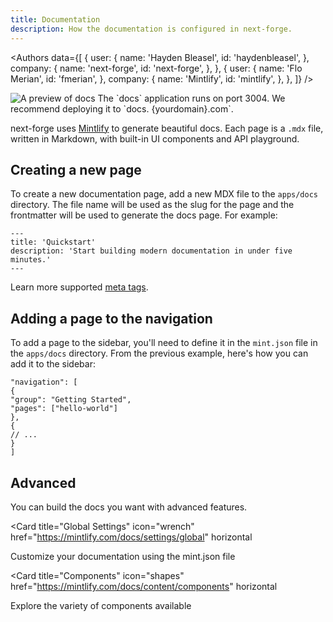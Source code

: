```yaml
---
title: Documentation
description: How the documentation is configured in next-forge.
---
```



<Authors
  data={[
    {
      user: {
        name: 'Hayden Bleasel',
        id: 'haydenbleasel',
      },
      company: {
        name: 'next-forge',
        id: 'next-forge',
      },
    },
    {
      user: {
        name: 'Flo Merian',
        id: 'fmerian',
      },
      company: {
        name: 'Mintlify',
        id: 'mintlify',
      },
    },
  ]}
/>

<Frame>
  <img src="/images/docs.png" alt="A preview of docs" />
</Frame>

<Tip>
  The `docs` application runs on port 3004. We recommend deploying it to `docs.
  {yourdomain}.com`.
</Tip>

next-forge uses [Mintlify](https://mintlify.com) to generate beautiful docs. Each page is a `.mdx` file, written in Markdown, with built-in UI components and API playground.

## Creating a new page

To create a new documentation page, add a new MDX file to the `apps/docs` directory. The file name will be used as the slug for the page and the frontmatter will be used to generate the docs page. For example:

```mdx apps/docs/hello-world.mdx
---
title: 'Quickstart'
description: 'Start building modern documentation in under five minutes.'
---
```

Learn more supported [meta tags](https://mintlify.com/docs/page).

## Adding a page to the navigation

To add a page to the sidebar, you'll need to define it in the `mint.json` file in the `apps/docs` directory. From the previous example, here's how you can add it to the sidebar:

```mdx mint.json {2-5}
"navigation": [
{
"group": "Getting Started",
"pages": ["hello-world"]
},
{
// ...
}
]
```

## Advanced

You can build the docs you want with advanced features.

<Card
  title="Global Settings"
  icon="wrench"
  href="https://mintlify.com/docs/settings/global"
  horizontal
>
  Customize your documentation using the mint.json file
</Card>

<Card
  title="Components"
  icon="shapes"
  href="https://mintlify.com/docs/content/components"
  horizontal
>
  Explore the variety of components available
</Card>
